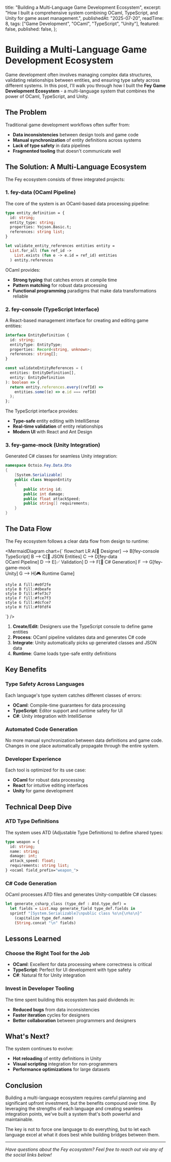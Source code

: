 
  title: "Building a Multi-Language Game Development Ecosystem",
  excerpt:
    "How I built a comprehensive system combining OCaml, TypeScript, and Unity for game asset management.",
  publishedAt: "2025-07-20",
  readTime: 8,
  tags: ["Game Development", "OCaml", "TypeScript", "Unity"],
  featured: false,
  published: false,
};

<PostHeader metadata={metadata} />

# Building a Multi-Language Game Development Ecosystem

Game development often involves managing complex data structures, validating relationships between entities, and ensuring type safety across different systems. In this post, I'll walk you through how I built the **Fey Game Development Ecosystem** - a multi-language system that combines the power of OCaml, TypeScript, and Unity.

## The Problem

Traditional game development workflows often suffer from:

- **Data inconsistencies** between design tools and game code
- **Manual synchronization** of entity definitions across systems
- **Lack of type safety** in data pipelines
- **Fragmented tooling** that doesn't communicate well

## The Solution: A Multi-Language Ecosystem

The Fey ecosystem consists of three integrated projects:

### 1. fey-data (OCaml Pipeline)

The core of the system is an OCaml-based data processing pipeline:

```ocaml
type entity_definition = {
  id: string;
  entity_type: string;
  properties: Yojson.Basic.t;
  references: string list;
}

let validate_entity_references entities entity =
  List.for_all (fun ref_id ->
    List.exists (fun e -> e.id = ref_id) entities
  ) entity.references
```

OCaml provides:

- **Strong typing** that catches errors at compile time
- **Pattern matching** for robust data processing
- **Functional programming** paradigms that make data transformations reliable

### 2. fey-console (TypeScript Interface)

A React-based management interface for creating and editing game entities:

```typescript
interface EntityDefinition {
  id: string;
  entityType: EntityType;
  properties: Record<string, unknown>;
  references: string[];
}

const validateEntityReferences = (
  entities: EntityDefinition[],
  entity: EntityDefinition
): boolean => {
  return entity.references.every((refId) =>
    entities.some((e) => e.id === refId)
  );
};
```

The TypeScript interface provides:

- **Type-safe** entity editing with IntelliSense
- **Real-time validation** of entity relationships
- **Modern UI** with React and Ant Design

### 3. fey-game-mock (Unity Integration)

Generated C# classes for seamless Unity integration:

```csharp
namespace Octoio.Fey.Data.Dto
{
    [System.Serializable]
    public class WeaponEntity
    {
        public string id;
        public int damage;
        public float attackSpeed;
        public string[] requirements;
    }
}
```

## The Data Flow

The Fey ecosystem follows a clear data flow from design to runtime:

<MermaidDiagram
  chart={`
flowchart LR
    A[🎨 Designer] --> B[fey-console<br/>TypeScript]
    B --> C[📝 JSON Entities]
    C --> D[fey-data<br/>OCaml Pipeline]
    D --> E[✅ Validation]
    D --> F[🔧 C# Generation]
    F --> G[fey-game-mock<br/>Unity]
    G --> H[🎮 Runtime Game]
    
    style A fill:#e0f2fe
    style B fill:#dbeafe
    style D fill:#fef3c7
    style F fill:#fce7f3
    style G fill:#dcfce7
    style H fill:#f0fdf4
`}
/>

1. **Create/Edit**: Designers use the TypeScript console to define game entities
2. **Process**: OCaml pipeline validates data and generates C# code
3. **Integrate**: Unity automatically picks up generated classes and JSON data
4. **Runtime**: Game loads type-safe entity definitions

## Key Benefits

### Type Safety Across Languages

Each language's type system catches different classes of errors:

- **OCaml**: Compile-time guarantees for data processing
- **TypeScript**: Editor support and runtime safety for UI
- **C#**: Unity integration with IntelliSense

### Automated Code Generation

No more manual synchronization between data definitions and game code. Changes in one place automatically propagate through the entire system.

### Developer Experience

Each tool is optimized for its use case:

- **OCaml** for robust data processing
- **React** for intuitive editing interfaces
- **Unity** for game development

## Technical Deep Dive

### ATD Type Definitions

The system uses ATD (Adjustable Type Definitions) to define shared types:

```ocaml
type weapon = {
  id: string;
  name: string;
  damage: int;
  attack_speed: float;
  requirements: string list;
} <ocaml field_prefix="weapon_">
```

### C# Code Generation

OCaml processes ATD files and generates Unity-compatible C# classes:

```ocaml
let generate_csharp_class (type_def : Atd.type_def) =
  let fields = List.map generate_field type_def.fields in
  sprintf "[System.Serializable]\npublic class %s\n{\n%s\n}"
    (capitalize type_def.name)
    (String.concat "\n" fields)
```

## Lessons Learned

### Choose the Right Tool for the Job

- **OCaml**: Excellent for data processing where correctness is critical
- **TypeScript**: Perfect for UI development with type safety
- **C#**: Natural fit for Unity integration

### Invest in Developer Tooling

The time spent building this ecosystem has paid dividends in:

- **Reduced bugs** from data inconsistencies
- **Faster iteration** cycles for designers
- **Better collaboration** between programmers and designers

## What's Next?

The system continues to evolve:

- **Hot reloading** of entity definitions in Unity
- **Visual scripting** integration for non-programmers
- **Performance optimizations** for large datasets

## Conclusion

Building a multi-language ecosystem requires careful planning and significant upfront investment, but the benefits compound over time. By leveraging the strengths of each language and creating seamless integration points, we've built a system that's both powerful and maintainable.

The key is not to force one language to do everything, but to let each language excel at what it does best while building bridges between them.

---

_Have questions about the Fey ecosystem? Feel free to reach out via any of the social links below!_
